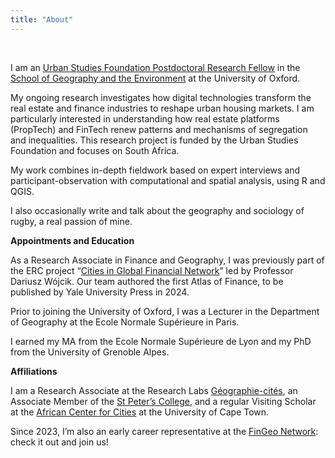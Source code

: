 ---
title: "About"
---

<br>

I am an [Urban Studies Foundation Postdoctoral Research Fellow](https://www.urbanstudiesfoundation.org/) in the [School of Geography and the Environment](https://www.geog.ox.ac.uk/staff/jmigozzi.html) at the University of Oxford.

My ongoing research investigates how digital technologies transform the real estate and finance industries to reshape urban housing markets. I am particularly interested in understanding how real estate platforms (PropTech) and FinTech renew patterns and mechanisms of segregation and inequalities. This research project is funded by the Urban Studies Foundation and focuses on South Africa.

My work combines in-depth fieldwork based on expert interviews and participant-observation with computational and spatial analysis, using R and QGIS.

I also occasionally write and talk about the geography and sociology of rugby, a real passion of mine.


**Appointments and Education**

As a Research Associate in Finance and Geography, I was previously part of the ERC project "[Cities in Global Financial Network](https://www.citynet21.org/)" led by Professor Dariusz Wójcik. Our team authored the first Atlas of Finance, to be published by Yale University Press in 2024.

Prior to joining the University of Oxford, I was a Lecturer in the Department of Geography at the Ecole Normale Supérieure in Paris.

I earned my MA from the Ecole Normale Supérieure de Lyon and my PhD from the University of Grenoble Alpes.

**Affiliations**

I am a Research Associate at the Research Labs [Géographie-cités](https://geographie-cites.cnrs.fr/en/geographie-cites/), an Associate Member of the [St Peter's College](https://www.spc.ox.ac.uk/), and a regular Visiting Scholar at the [African Center for Cities](https://www.africancentreforcities.net/) at the University of Cape Town.

Since 2023, I'm also an early career representative at the [FinGeo Network](https://www.fingeo.net/): check it out and join us!

